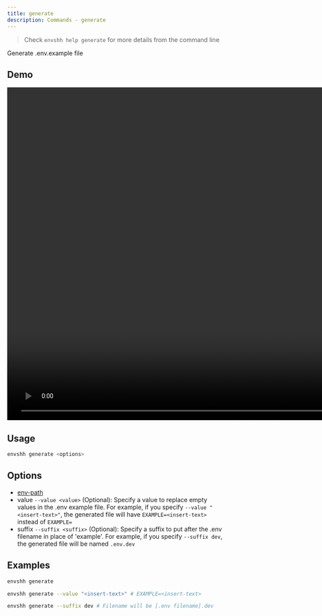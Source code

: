 ```yaml
---
title: generate
description: Commands - generate
---
```



> Check `envshh help generate` for more details from the command line

Generate .env.example file

## Demo

<video width="1478" height="772" controls>
  <source src={generateTutorial} type="video/webm" />
</video>

## Usage

```sh
envshh generate <options>
```

## Options

- [env-path](/core-concepts/env-path)
- value `--value <value>` (Optional):
  Specify a value to replace empty values in the .env example file. For example, if you specify `--value "<insert-text>"`, the generated file will have `EXAMPLE=<insert-text>` instead of `EXAMPLE=`
- suffix `--suffix <suffix>` (Optional):
  Specify a suffix to put after the .env filename in place of 'example'. For example, if you specify `--suffix dev`, the generated file will be named `.env.dev`

## Examples

```sh
envshh generate
```

```sh
envshh generate --value "<insert-text>" # EXAMPLE=<insert-text>
```

```sh
envshh generate --suffix dev # Filename will be [.env filename].dev
```
